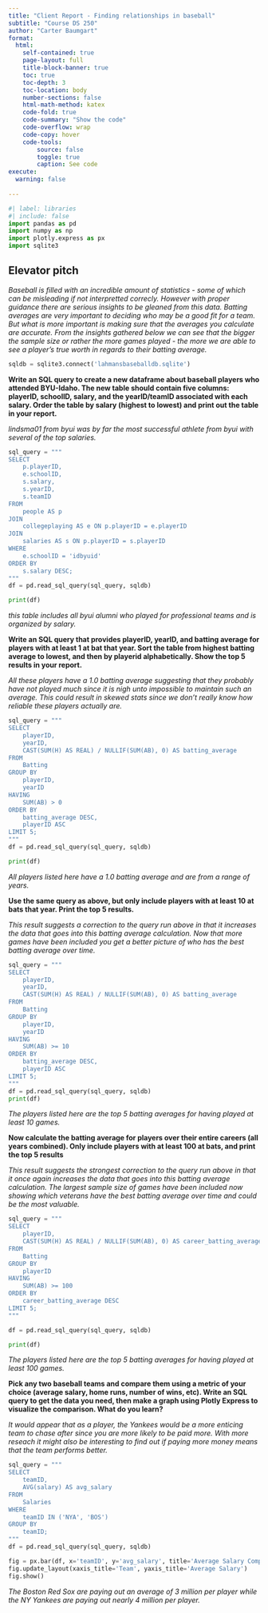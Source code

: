 ```yaml
---
title: "Client Report - Finding relationships in baseball"
subtitle: "Course DS 250"
author: "Carter Baumgart"
format:
  html:
    self-contained: true
    page-layout: full
    title-block-banner: true
    toc: true
    toc-depth: 3
    toc-location: body
    number-sections: false
    html-math-method: katex
    code-fold: true
    code-summary: "Show the code"
    code-overflow: wrap
    code-copy: hover
    code-tools:
        source: false
        toggle: true
        caption: See code
execute: 
  warning: false
    
---
```


```python
#| label: libraries
#| include: false
import pandas as pd
import numpy as np
import plotly.express as px
import sqlite3
```


## Elevator pitch

_Baseball is filled with an incredible amount of statistics - some of which can be misleading if not interpretted correcly. However with proper guidance there are serious insights to be gleaned from this data._
_Batting averages are very important to deciding who may be a good fit for a team. But what is more important is making sure that the averages you calculate are accurate. From the insights gathered below we can see that the bigger the sample size or rather the more games played - the more we are able to see a player's true worth in regards to their batting average._

```python
sqldb = sqlite3.connect('lahmansbaseballdb.sqlite')
```

__Write an SQL query to create a new dataframe about baseball players who attended BYU-Idaho. The new table should contain five columns: playerID, schoolID, salary, and the yearID/teamID associated with each salary. Order the table by salary (highest to lowest) and print out the table in your report.__

_lindsma01 from byui was by far the most successful athlete from byui with several of the top salaries._

```python

sql_query = """
SELECT 
    p.playerID,
    e.schoolID,
    s.salary,
    s.yearID,
    s.teamID
FROM 
    people AS p
JOIN 
    collegeplaying AS e ON p.playerID = e.playerID
JOIN 
    salaries AS s ON p.playerID = s.playerID
WHERE 
    e.schoolID = 'idbyuid'
ORDER BY 
    s.salary DESC;
"""
df = pd.read_sql_query(sql_query, sqldb)

print(df)
```

_this table includes all byui alumni who played for professional teams and is organized by salary._

__Write an SQL query that provides playerID, yearID, and batting average for players with at least 1 at bat that year. Sort the table from highest batting average to lowest, and then by playerid alphabetically. Show the top 5 results in your report.__

_All these players have a 1.0 batting average suggesting that they probably have not played much since it is nigh unto impossible to maintain such an average. This could result in skewed stats since we don't really know how reliable these players actually are._

```python
sql_query = """
SELECT
    playerID,
    yearID,
    CAST(SUM(H) AS REAL) / NULLIF(SUM(AB), 0) AS batting_average
FROM
    Batting
GROUP BY
    playerID,
    yearID
HAVING
    SUM(AB) > 0
ORDER BY
    batting_average DESC,
    playerID ASC
LIMIT 5;
"""
df = pd.read_sql_query(sql_query, sqldb)

print(df)
```

_All players listed here have a 1.0 batting average and are from a range of years._

__Use the same query as above, but only include players with at least 10 at bats that year. Print the top 5 results.__

_This result suggests a correction to the query run above in that it increases the data that goes into this batting average calculation. Now that more games have been included you get a better picture of who has the best batting average over time._

```python
sql_query = """
SELECT
    playerID,
    yearID,
    CAST(SUM(H) AS REAL) / NULLIF(SUM(AB), 0) AS batting_average
FROM
    Batting
GROUP BY
    playerID,
    yearID
HAVING
    SUM(AB) >= 10
ORDER BY
    batting_average DESC,
    playerID ASC
LIMIT 5;
"""
df = pd.read_sql_query(sql_query, sqldb)
print(df)
```

_The players listed here are the top 5 batting averages for having played at least 10 games._

__Now calculate the batting average for players over their entire careers (all years combined). Only include players with at least 100 at bats, and print the top 5 results__

_This result suggests the strongest correction to the query run above in that it once again increases the data that goes into this batting average calculation. The largest sample size of games have been included now showing which veterans have the best batting average over time and could be the most valuable._

```python
sql_query = """
SELECT
    playerID,
    CAST(SUM(H) AS REAL) / NULLIF(SUM(AB), 0) AS career_batting_average
FROM
    Batting
GROUP BY
    playerID
HAVING
    SUM(AB) >= 100
ORDER BY
    career_batting_average DESC
LIMIT 5;
"""

df = pd.read_sql_query(sql_query, sqldb)

print(df)
```

_The players listed here are the top 5 batting averages for having played at least 100 games._

__Pick any two baseball teams and compare them using a metric of your choice (average salary, home runs, number of wins, etc). Write an SQL query to get the data you need, then make a graph using Plotly Express to visualize the comparison. What do you learn?__

_It would appear that as a player, the Yankees would be a more enticing team to chase after since you are more likely to be paid more. With more reseach it might also be interesting to find out if paying more money means that the team performs better._

```python
sql_query = """
SELECT
    teamID,
    AVG(salary) AS avg_salary
FROM
    Salaries
WHERE
    teamID IN ('NYA', 'BOS')
GROUP BY
    teamID;
"""
df = pd.read_sql_query(sql_query, sqldb)

fig = px.bar(df, x='teamID', y='avg_salary', title='Average Salary Comparison Between NY Yankees and Boston Red Sox')
fig.update_layout(xaxis_title='Team', yaxis_title='Average Salary')
fig.show()
```

_The Boston Red Sox are paying out an average of 3 million per player while the NY Yankees are paying out nearly 4 million per player._
